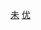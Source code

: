 {{Articles by Quality|topic=任天堂|task_force=yes|project=電子遊戲|tf_link=任天堂|parent=電子遊戲}}
{{Articles by Importance|topic=任天堂|task_force=yes|project=電子遊戲|tf_link=任天堂|parent=電子遊戲}}
{{emptycat}}

[[Category:优良级任天堂条目|未]]
[[Category:未知重要度任天堂条目|优]]